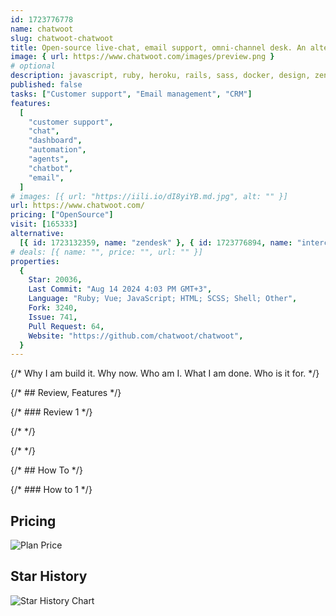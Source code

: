 ```yaml
---
id: 1723776778
name: chatwoot
slug: chatwoot-chatwoot
title: Open-source live-chat, email support, omni-channel desk. An alternative to Intercom, Zendesk, Salesforce Service Cloud etc. 🔥💬
image: { url: https://www.chatwoot.com/images/preview.png }
# optional
description: javascript, ruby, heroku, rails, sass, docker, design, zendesk, vuejs, opensource, dashboard, docker-image, customer-support, conversation, whatsapp, intercom, actioncable, livechat, drift, chat-widget,  ,
published: false
tasks: ["Customer support", "Email management", "CRM"]
features:
  [
    "customer support",
    "chat",
    "dashboard",
    "automation",
    "agents",
    "chatbot",
    "email",
  ]
# images: [{ url: "https://iili.io/dI8yiYB.md.jpg", alt: "" }]
url: https://www.chatwoot.com/
pricing: ["OpenSource"]
visit: [165333]
alternative:
  [{ id: 1723132359, name: "zendesk" }, { id: 1723776894, name: "intercom" }]
# deals: [{ name: "", price: "", url: "" }]
properties:
  {
    Star: 20036,
    Last Commit: "Aug 14 2024 4:03 PM GMT+3",
    Language: "Ruby; Vue; JavaScript; HTML; SCSS; Shell; Other",
    Fork: 3240,
    Issue: 741,
    Pull Request: 64,
    Website: "https://github.com/chatwoot/chatwoot",
  }
---
```


{/* Why I am build it. Why now. Who am I. What I am done. Who is it for. */}

{/* ## Review, Features */}

{/* ### Review 1 */}

{/* <DetailYoutube videoId="" startTime={0} /> */}

{/* <Twitters ids=[] /> */}

{/* ## How To */}

{/* ### How to 1 */}

## Pricing

<Img
  src="https://p140.p3.n0.cdn.zight.com/items/mXuQRzEN/ffe42f78-d6c2-4c7f-b632-1cddcb9e89ac.jpg?v=%220fdc5d7f8ddabeab04470c507e7eadd5%22"
  alt="Plan Price"
/>

## Star History

![Star History Chart](https://api.star-history.com/svg?repos=chatwoot/chatwoot)

